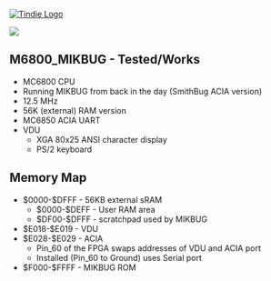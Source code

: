 <a href="https://www.tindie.com/products/land_boards/z80-6502-6809-fpga-multicomp-pcb-ep2c5-db/" >
<img src="http://land-boards.com/tindie/tindie-larges-v2.png" alt="Tindie Logo">
</img></a> 

<img src="http://land-boards.com/blwiki/images/8/8e/P971-cropped-720px.jpg"></img>

== M6800_MIKBUG - Tested/Works ==

* MC6800 CPU
* Running MIKBUG from back in the day (SmithBug ACIA version)
* 12.5 MHz
* 56K (external) RAM version
* MC6850 ACIA UART
* VDU
** XGA 80x25 ANSI character display
** PS/2 keyboard

== Memory Map ==

* $0000-$DFFF - 56KB external sRAM
** $0000-$DEFF - User RAM area
** $DF00-$DFFF - scratchpad used by MIKBUG
*	$E018-$E019 - VDU
*	$E028-$E029 - ACIA
** Pin_60 of the FPGA swaps addresses of VDU and ACIA port
** Installed (Pin_60 to Ground) uses Serial port
* $F000-$FFFF - MIKBUG ROM
